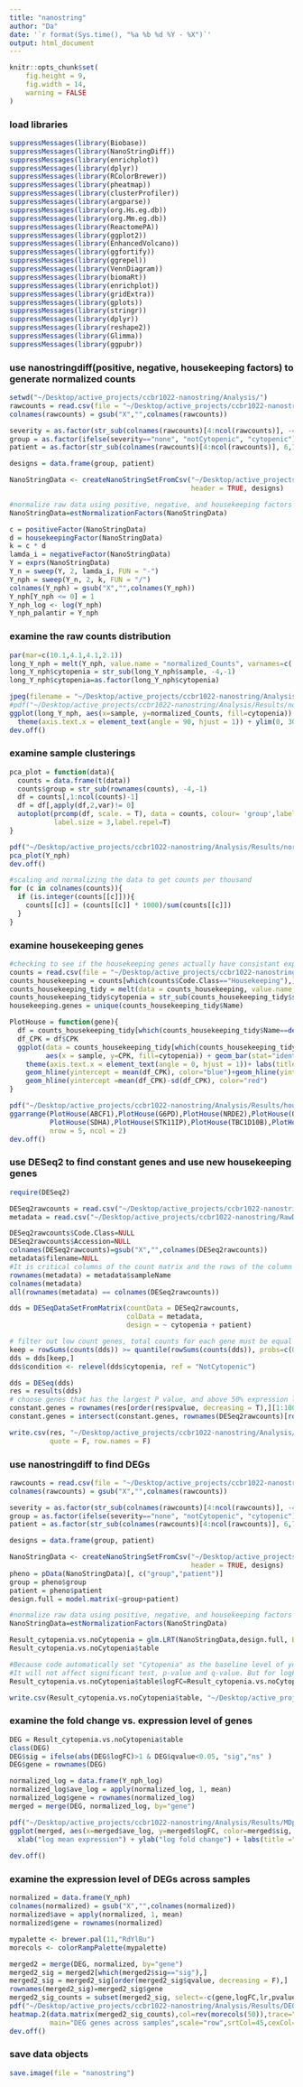 ```yaml
---
title: "nanostring"
author: "Da"
date: '`r format(Sys.time(), "%a %b %d %Y - %X")`'
output: html_document
---
```


```r
knitr::opts_chunk$set(
	fig.height = 9,
	fig.width = 14,
	warning = FALSE
)
```

### load libraries
```r
suppressMessages(library(Biobase))
suppressMessages(library(NanoStringDiff))
suppressMessages(library(enrichplot))
suppressMessages(library(dplyr))
suppressMessages(library(RColorBrewer))
suppressMessages(library(pheatmap))
suppressMessages(library(clusterProfiler))
suppressMessages(library(argparse))
suppressMessages(library(org.Hs.eg.db))
suppressMessages(library(org.Mm.eg.db))
suppressMessages(library(ReactomePA))
suppressMessages(library(ggplot2))
suppressMessages(library(EnhancedVolcano))
suppressMessages(library(ggfortify))
suppressMessages(library(ggrepel))
suppressMessages(library(VennDiagram))
suppressMessages(library(biomaRt))
suppressMessages(library(enrichplot))
suppressMessages(library(gridExtra))
suppressMessages(library(gplots))
suppressMessages(library(stringr))
suppressMessages(library(dplyr))
suppressMessages(library(reshape2))
suppressMessages(library(Glimma))
suppressMessages(library(ggpubr))
```

### use nanostringdiff(positive, negative, housekeeping factors) to generate normalized counts
```r
setwd("~/Desktop/active_projects/ccbr1022-nanostring/Analysis/")
rawcounts = read.csv(file = "~/Desktop/active_projects/ccbr1022-nanostring/RawData/ccbr1022_rawcounts.csv", header = T)
colnames(rawcounts) = gsub("X","",colnames(rawcounts))

severity = as.factor(str_sub(colnames(rawcounts)[4:ncol(rawcounts)], -4,-1))
group = as.factor(ifelse(severity=="none", "notCytopenic", "cytopenic"))
patient = as.factor(str_sub(colnames(rawcounts)[4:ncol(rawcounts)], 6,7))

designs = data.frame(group, patient)

NanoStringData <- createNanoStringSetFromCsv("~/Desktop/active_projects/ccbr1022-nanostring/RawData/ccbr1022_rawcounts.csv",
                                             header = TRUE, designs)

#normalize raw data using positive, negative, and housekeeping factors
NanoStringData=estNormalizationFactors(NanoStringData)

c = positiveFactor(NanoStringData)
d = housekeepingFactor(NanoStringData)
k = c * d
lamda_i = negativeFactor(NanoStringData)
Y = exprs(NanoStringData)
Y_n = sweep(Y, 2, lamda_i, FUN = "-")
Y_nph = sweep(Y_n, 2, k, FUN = "/")
colnames(Y_nph) = gsub("X","",colnames(Y_nph))
Y_nph[Y_nph <= 0] = 1
Y_nph_log <- log(Y_nph)
Y_nph_palantir = Y_nph
```

### examine the raw counts distribution
```r
par(mar=c(10.1,4.1,4.1,2.1))
long_Y_nph = melt(Y_nph, value.name = "normalized_Counts", varnames=c('gene', 'sample'))
long_Y_nph$cytopenia = str_sub(long_Y_nph$sample, -4,-1)
long_Y_nph$cytopenia=as.factor(long_Y_nph$cytopenia)

jpeg(filename = "~/Desktop/active_projects/ccbr1022-nanostring/Analysis/Results/normalizedCounts.jpeg")
#pdf("~/Desktop/active_projects/ccbr1022-nanostring/Analysis/Results/normalizedCounts.pdf")
ggplot(long_Y_nph, aes(x=sample, y=normalized_Counts, fill=cytopenia)) + geom_boxplot() +
  theme(axis.text.x = element_text(angle = 90, hjust = 1)) + ylim(0, 300)
dev.off()
```

### examine sample clusterings
```r
pca_plot = function(data){
  counts = data.frame(t(data))
  counts$group = str_sub(rownames(counts), -4,-1)
  df = counts[,1:ncol(counts)-1]
  df = df[,apply(df,2,var)!= 0]
  autoplot(prcomp(df, scale. = T), data = counts, colour= 'group',label=T,repel = TRUE,
           label.size = 3,label.repel=T)
}

pdf("~/Desktop/active_projects/ccbr1022-nanostring/Analysis/Results/normalizedCounts_PCA.pdf")
pca_plot(Y_nph)
dev.off()

#scaling and normalizing the data to get counts per thousand
for (c in colnames(counts)){
  if (is.integer(counts[[c]])){
    counts[[c]] = (counts[[c]] * 1000)/sum(counts[[c]])
  }
}
```

### examine housekeeping genes
```r
#checking to see if the housekeeping genes actually have consistant expression across samples
counts = read.csv(file = "~/Desktop/active_projects/ccbr1022-nanostring/RawData/ccbr1022_rawcounts.csv", header = T)
counts_housekeeping = counts[which(counts$Code.Class=="Housekeeping"),]
counts_housekeeping_tidy = melt(data = counts_housekeeping, value.name = "CPK", variable.name = "sample")
counts_housekeeping_tidy$cytopenia = str_sub(counts_housekeeping_tidy$sample, -4,-1)
housekeeping.genes = unique(counts_housekeeping_tidy$Name)

PlotHouse = function(gene){
  df = counts_housekeeping_tidy[which(counts_housekeeping_tidy$Name==deparse(substitute(gene))),]
  df_CPK = df$CPK
  ggplot(data = counts_housekeeping_tidy[which(counts_housekeeping_tidy$Name==deparse(substitute(gene))),], 
         aes(x = sample, y=CPK, fill=cytopenia)) + geom_bar(stat="identity")+
    theme(axis.text.x = element_text(angle = 0, hjust = 1))+ labs(title = deparse(substitute(gene)))+
    geom_hline(yintercept = mean(df_CPK), color="blue")+geom_hline(yintercept = sd(df_CPK)+mean(df_CPK), color="red")+
    geom_hline(yintercept =mean(df_CPK)-sd(df_CPK), color="red")
}

pdf("~/Desktop/active_projects/ccbr1022-nanostring/Analysis/Results/housekeepingGenes.pdf")
ggarrange(PlotHouse(ABCF1),PlotHouse(G6PD),PlotHouse(NRDE2),PlotHouse(OAZ1),PlotHouse(POLR2A),
          PlotHouse(SDHA),PlotHouse(STK11IP),PlotHouse(TBC1D10B),PlotHouse(TBP),PlotHouse(UBB),
          nrow = 5, ncol = 2)
dev.off()
```

### use DESeq2 to find constant genes and use new housekeeping genes
```r
require(DESeq2)

DESeq2rawcounts = read.csv("~/Desktop/active_projects/ccbr1022-nanostring/RawData/ccbr1022_rawcounts.csv", header = T,row.names = 2)
metadata = read.csv("~/Desktop/active_projects/ccbr1022-nanostring/RawData/ccbr1022_metadata.csv", header = T)

DESeq2rawcounts$Code.Class=NULL
DESeq2rawcounts$Accession=NULL
colnames(DESeq2rawcounts)=gsub("X","",colnames(DESeq2rawcounts))
metadata$filename=NULL
#It is critical columns of the count matrix and the rows of the column data (information about samples) are in the same order
rownames(metadata) = metadata$sampleName
colnames(metadata)
all(rownames(metadata) == colnames(DESeq2rawcounts))

dds = DESeqDataSetFromMatrix(countData = DESeq2rawcounts,
                             colData = metadata,
                             design = ~ cytopenia + patient)

# filter out low count genes, total counts for each gene must be equal to lower quantile or higher
keep = rowSums(counts(dds)) >= quantile(rowSums(counts(dds)), probs=c(0.25))
dds = dds[keep,]
dds$condition <- relevel(dds$cytopenia, ref = "NotCytopenic")

dds = DESeq(dds)
res = results(dds)
# choose genes that has the largest P value, and above 50% expression level as new housekeeping genes
constant.genes = rownames(res[order(res$pvalue, decreasing = T),][1:100,])
constant.genes = intersect(constant.genes, rownames(DESeq2rawcounts)[rowSums(DESeq2rawcounts) >= quantile(rowSums(DESeq2rawcounts), probs=c(0.5))])

write.csv(res, "~/Desktop/active_projects/ccbr1022-nanostring/Analysis/processedData/DESeq2.res.csv",
          quote = F, row.names = F)

```

### use nanostringdiff to find DEGs
```r
rawcounts = read.csv(file = "~/Desktop/active_projects/ccbr1022-nanostring/Analysis/processedData/ccbr1022_rawcounts_newHousekeeping.csv", header = T)
colnames(rawcounts) = gsub("X","",colnames(rawcounts))

severity = as.factor(str_sub(colnames(rawcounts)[4:ncol(rawcounts)], -4,-1))
group = as.factor(ifelse(severity=="none", "notCytopenic", "cytopenic"))
patient = as.factor(str_sub(colnames(rawcounts)[4:ncol(rawcounts)], 6,7))

designs = data.frame(group, patient)

NanoStringData <- createNanoStringSetFromCsv("~/Desktop/active_projects/ccbr1022-nanostring/Analysis/processedData/ccbr1022_rawcounts_newHousekeeping.csv",
                                             header = TRUE, designs)
pheno = pData(NanoStringData)[, c("group","patient")]
group = pheno$group
patient = pheno$patient
design.full = model.matrix(~group+patient)

#normalize raw data using positive, negative, and housekeeping factors
NanoStringData=estNormalizationFactors(NanoStringData)

Result_cytopenia.vs.noCytopenia = glm.LRT(NanoStringData,design.full, Beta = 2)
Result_cytopenia.vs.noCytopenia$table

#Because code automatically set "Cytopenia" as the baseline level of your covariant "group" 
#It will not affect significant test, p-value and q-value. But for logFC, calculate it as -logFC of the output.
Result_cytopenia.vs.noCytopenia$table$logFC=Result_cytopenia.vs.noCytopenia$table$logFC * (-1)

write.csv(Result_cytopenia.vs.noCytopenia$table, "~/Desktop/active_projects/ccbr1022-nanostring/Analysis/Results/Result_cytopenia.vs.noCytopenia.csv")

```

### examine the fold change vs. expression level of genes
```r
DEG = Result_cytopenia.vs.noCytopenia$table
class(DEG)
DEG$sig = ifelse(abs(DEG$logFC)>1 & DEG$qvalue<0.05, "sig","ns" )
DEG$gene = rownames(DEG)

normalized_log = data.frame(Y_nph_log)
normalized_log$ave_log = apply(normalized_log, 1, mean)
normalized_log$gene = rownames(normalized_log)
merged = merge(DEG, normalized_log, by="gene")

pdf("~/Desktop/active_projects/ccbr1022-nanostring/Analysis/Results/MDplot.pdf")
ggplot(merged, aes(x=merged$ave_log, y=merged$logFC, color=merged$sig, ,label=T,repel = TRUE))+ geom_point() + ylim(-40,40)+
  xlab("log mean expression") + ylab("log fold change") + labs(title ="MD plot", col="DEG")+theme(axis.text=element_text(size=12),
                                                                                                  axis.title=element_text(size=14))
dev.off()
```

### examine the expression level of DEGs across samples
```r
normalized = data.frame(Y_nph)
colnames(normalized) = gsub("X","",colnames(normalized))
normalized$ave = apply(normalized, 1, mean)
normalized$gene = rownames(normalized)

mypalette <- brewer.pal(11,"RdYlBu")
morecols <- colorRampPalette(mypalette)

merged2 = merge(DEG, normalized, by="gene")
merged2_sig = merged2[which(merged2$sig=="sig"),]
merged2_sig = merged2_sig[order(merged2_sig$qvalue, decreasing = F),]
rownames(merged2_sig)=merged2_sig$gene
merged2_sig_counts = subset(merged2_sig, select=-c(gene,logFC,lr,pvalue,qvalue,sig,ave))
pdf("~/Desktop/active_projects/ccbr1022-nanostring/Analysis/Results/DEGheatmap.pdf")
heatmap.2(data.matrix(merged2_sig_counts),col=rev(morecols(50)),trace="none", 
          main="DEG genes across samples",scale="row",srtCol=45,cexCol=1,cexRow = 0.7)
dev.off()
```

### save data objects
```r
save.image(file = "nanostring")
```

